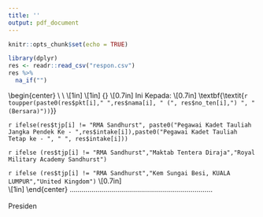 ```yaml
---
title: ''
output: pdf_document
---
```


```r
knitr::opts_chunk$set(echo = TRUE)

library(dplyr)
res <- readr::read_csv("respon.csv")
res %>% 
  na_if("")
```
\thispagestyle{empty} 
\begin{center}
\includegraphics[width=2.5cm, height=2cm]{logo_rafoc.png}
\\
\textbf{PERSATUAN PEGAWAI-PEGAWAI BERSARA ANGKATAN TENTERA}
\\
\textbf{\textit{(Retired Armed Forces Officers Association) - RAFOC}}
\\[1in]
\textit{Dengan Ini Menyampaikan}
\\[1in]
{\LARGE\textbf{SIJIL PENGHARGAAN}}
\\[0.7in]
Ini Kepada:
\\[0.7in]
\textbf{\textit{`r toupper(paste0(res$pkt[i]," ",res$nama[i], " (", res$no_ten[i],") ", "(Bersara)"))`}}

`r ifelse(res$tjp[i] != "RMA Sandhurst", paste0("Pegawai Kadet Tauliah Jangka Pendek Ke - ",res$intake[i]),paste0("Pegawai Kadet Tauliah Tetap ke - ", " ", res$intake[i]))` 

`r ifelse (res$tjp[i] != "RMA Sandhurst","Maktab Tentera Diraja","Royal Military Academy Sandhurst")`

`r ifelse (res$tjp[i] != "RMA Sandhurst","Kem Sungai Besi, KUALA LUMPUR","United Kingdom")`
\\[0.7in] 
\textbf{Setinggi-Tinggi Penghargaan
\\
Sempena 50 Tahun Ditauliahkan Sebagai
\\
Pegawai Tentera Bertauliah Angkatan Tentera Malaysia (ATM)}  
\\[1in]
\end{center}
........................................................................    
\newline
\textbf{LT JEN DATO' SRI ABD AZIZ BIN IBRAHIM, (BERSARA)}    
Presiden

